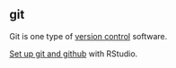 ## git

Git is one type of [version control](#version-control) software.

[Set up git and github](https://debruine.github.io/tutorials/git-and-github.html) with RStudio.